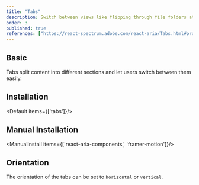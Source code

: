 ```yaml
---
title: "Tabs"
description: Switch between views like flipping through file folders at a desk, organizing content without clutter.
order: 3
published: true
references: ["https://react-spectrum.adobe.com/react-aria/Tabs.html#props", "https://www.framer.com/motion/layout-animations/"]
---
```



## Basic
Tabs split content into different sections and let users switch between them easily.
<How isCenter={false} toUse="navigation/tabs-demo" />

## Installation
<Default items={['tabs']}/>

## Manual Installation

<ManualInstall items={['react-aria-components', 'framer-motion']}/>

<SourceCode toShow='tabs'/>

## Orientation
The orientation of the tabs can be set to `horizontal` or `vertical`.
<How minW72 toUse="navigation/tabs-orientation-demo" />
